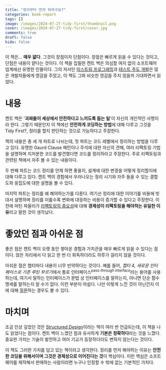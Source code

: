 ```yaml
---
title: "정리부터 먼저 하라구요?"
categories: book-report
tags: []
image: /images/2024-07-27-tidy-first/thumbnail.png
cover: /images/2024-07-27-tidy-first/cover.jpg
comments: true
draft: false
hide: false
---
```


이 책은... **매우 얇다**. 그것이 장점이자 단점이다. 장점은 빠르게 읽을 수 있다는 것이고, 단점은 내용이 얕다는 것이다. 이 책을 집필한 켄트 백은 의심할 여지 없이 소프트웨어 업계에선 유명한 인물이다. 그의 저서인 [익스트림 프로그래밍](https://m.yes24.com/Goods/Detail/2126201)과 [테스트 주도 개발](https://m.yes24.com/Goods/Detail/12246033)은 많은 개발자들에게 영감을 주었고, 이 책도 그와 비슷한 영감을 주지 않을까 기대하면서 읽었다.

# 내용

켄트 백은 '**괴짜들이 세상에서 안전하다고 느끼도록 돕는 일**'이 자신의 개인적인 사명이라 한다. 그렇기 때문인지 이 책에선 **안전하게 코딩하는 방법**에 대해 다루고 그것을 Tidy First?, 정리를 할지 판단하는 것으로 가능하다고 주장한다.

책의 내용은 총 세 개 파트로 나뉘는데, 첫 파트는 코드 레벨에서 정리하는 방법을 다루고 있다. 유명한 Gaurd Clause 패턴이나 주석에 대한 자신의 견해, 여러 리팩토링 기법을 설명하며 지저분한 코드를 발견했다면 코드를 정리하라고 주장한다. 주로 리팩토링과 관련된 책에서 자주 볼 수 있는 내용이다.

두 번째 파트는 코드 정리를 언제 하면 좋을지, 설계에 대한 변경을 어떻게 정리할지에 대해 다루고 있다. 켄트 백의 경험에서 우러나오는 정리 시기와 자주 들을 수 있는 결합도와 응집도에 대한 설명을 볼 수 있다.

마지막 파트는 정리를 왜 해야하는가를 다룬다. 여기선 정리에 대한 이야기를 비용에 빗대서 설명하며 정리를 미룰수록 변화에 대응하는 비용이 증가할 수 있다고 주장한다. 이전에 마틴 파울러가 [리팩토링의 중요성](https://youtu.be/mNPpfB8JSIU?feature=shared&t=1510)에 대해 **경제성이 리팩토링을 해야하는 유일한 이유**라고 말한 것이 생각났다.

# 좋았던 점과 아쉬운 점

좋은 점은 켄트 백이 오랫 동안 쌓아온 경험과 가치관을 매우 빠르게 읽을 수 있다는 점이다. 앉은 자리에서 다 읽고 한 번 더 회독하더라도 하루가 걸리지 않을 것이다.

아쉬운 점은 챕터마다 내용이 너무 빈약하다는 것이다. 예를 들어, *챕터 4, 새로운 인터페이스로 기존 루틴 부르기*에서 통로 인터페이스<sup>pass-through interface</sup>라는 용어를 사용하는데, 여기서 말하는 인터페이스가 문법 상 인터페이스를 말하는지, 아니면 단순 함수 명세를 말하는지 알 수가 없다. 이런 부분이 아쉽다. 나만 이렇게 느낀 것이 아닌건지 이에 대해 [질문](https://tidyfirst.substack.com/p/request-for-examples-pass-through/comments)하는 경우도 볼 수 있다.

# 마치며

조금 인상 깊었던 것은 [Structured Design](https://www.amazon.com/Structured-Design-Fundamentals-Discipline-Computer/dp/0138544719)이라는 책이 여러 번 언급되는데, 이 책을 나도 읽었다는 점이다. 켄트 백이 느꼈던 점과 유사하게 **기본은 정확하다**라는 것을 느꼈다. 중요한 가치는 기술이 발전하고 여러 기교가 등장하더라도 변하지 않는다는 것이다.

이 책도 그러한 가치를 담고 있는 책이라고 생각한다. 정리를 먼저 해야하는 이유는 **안전한 코딩을 위해서이며 그것은 경제성으로 이어진다는 것**이 핵심이다. 이런 핵심은 소프트웨어를 제작해서 판매하는 사람이라면 누구나 인정할 수 밖에 없는 기본적인 가치다.
